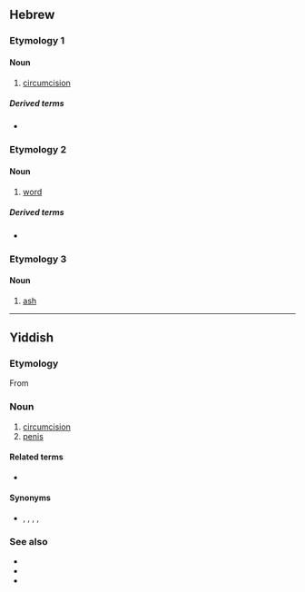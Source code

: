 ==Hebrew==

===Etymology 1===
{{he-root|מ|ו|ל}}

====Noun====
{{he-noun|wv=מִילָה|tr=milá|g=f}}

# [[circumcision]]

=====Derived terms=====
* {{l|he|בְּרִית מִילָה|tr=brit mila}}

===Etymology 2===
{{he-root|מ|ל|ל}}

====Noun====
{{he-noun|g=f|dwv=מִלָּה|tr=milá|cons=מילת|consdwv=מִלַּת|pl=מילים|pldwv=מִלִּים|plcons=מילות|plconsdwv=מִלּוֹת|pat=קִטְלָה}}

# [[word]]

=====Derived terms=====
* {{l/he|מילון|dwv=מִלּוֹן}}

===Etymology 3===

====Noun====
{{he-noun|g=f|wv=מֵילָה}}

# [[ash]] {{gloss|tree}}

{{c|he|Trees}}

----

==Yiddish==

===Etymology===
From {{etyl|he|yi}} {{m|he|מִילָה}}

===Noun===
{{yi-noun|g=f|tr=mile}}

# [[circumcision]]
# [[penis]] {{qualifier|of a Jew}}

====Related terms====
* {{l|yi|ברית־מילה|tr=bris-mile}}

====Synonyms====
* {{sense|penis}} {{l|yi|אבֿר|tr=eyver}}, {{l|yi|יונג}}, {{l|yi|בחור|tr=bokher}}, {{l|yi|שמעקל}}, {{l|yi|קליינער|דער קליינער}}

===See also===
* {{l|yi|מוהל|tr=moyel}}
* {{l|yi|ערל|tr=orel}}
* {{l|yi|ערלה|tr=orle}}
